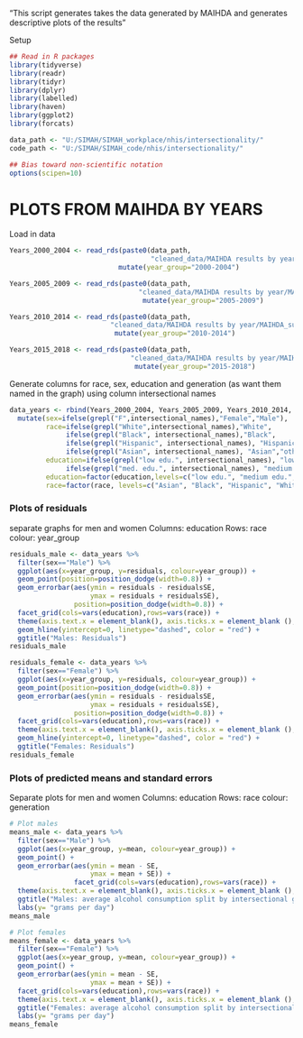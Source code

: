 "This script generates takes the data generated by MAIHDA and generates descriptive plots of the results"

Setup
```r
## Read in R packages
library(tidyverse)
library(readr)
library(tidyr)
library(dplyr)
library(labelled)
library(haven)
library(ggplot2)
library(forcats)

data_path <- "U:/SIMAH/SIMAH_workplace/nhis/intersectionality/"
code_path <- "U:/SIMAH/SIMAH_code/nhis/intersectionality/"

## Bias toward non-scientific notation
options(scipen=10)
```

# PLOTS FROM MAIHDA BY YEARS

Load in data
```r
Years_2000_2004 <- read_rds(paste0(data_path,
                                   "cleaned_data/MAIHDA results by year/MAIHDA_subset_results_Years_2000_2004.rds"))%>%
                           mutate(year_group="2000-2004")

Years_2005_2009 <- read_rds(paste0(data_path,
                                "cleaned_data/MAIHDA results by year/MAIHDA_subset_results_Years_2005_2009.rds")) %>%
                                 mutate(year_group="2005-2009")

Years_2010_2014 <- read_rds(paste0(data_path,
                         "cleaned_data/MAIHDA results by year/MAIHDA_subset_results_Years_2010_2014.rds"))%>%
                          mutate(year_group="2010-2014")

Years_2015_2018 <- read_rds(paste0(data_path,
                              "cleaned_data/MAIHDA results by year/MAIHDA_subset_results_Years_2015_2018.rds"))%>%
                               mutate(year_group="2015-2018")
```

Generate columns for race, sex, education and generation (as want them named in the graph) using column intersectional names
```r
data_years <- rbind(Years_2000_2004, Years_2005_2009, Years_2010_2014, Years_2015_2018) %>%
  mutate(sex=ifelse(grepl("F",intersectional_names),"Female","Male"),
         race=ifelse(grepl("White",intersectional_names),"White",
              ifelse(grepl("Black", intersectional_names),"Black",
              ifelse(grepl("Hispanic", intersectional_names), "Hispanic",
              ifelse(grepl("Asian", intersectional_names), "Asian","other")))),
         education=ifelse(grepl("low edu.", intersectional_names), "low edu.",
              ifelse(grepl("med. edu.", intersectional_names), "medium edu.", "high edu.")),
         education=factor(education,levels=c("low edu.", "medium edu.", "high edu.")),
         race=factor(race, levels=c("Asian", "Black", "Hispanic", "White", "other")))
```

### Plots of residuals
separate graphs for men and women
Columns: education
Rows: race
colour: year_group
```r
residuals_male <- data_years %>%
  filter(sex=="Male") %>%
  ggplot(aes(x=year_group, y=residuals, colour=year_group)) +
  geom_point(position=position_dodge(width=0.8)) +
  geom_errorbar(aes(ymin = residuals - residualsSE,
                    ymax = residuals + residualsSE),
                position=position_dodge(width=0.8)) +
  facet_grid(cols=vars(education),rows=vars(race)) +
  theme(axis.text.x = element_blank(), axis.ticks.x = element_blank (), axis.title.x = element_blank(), legend.position = "bottom") +
  geom_hline(yintercept=0, linetype="dashed", color = "red") +
  ggtitle("Males: Residuals")
residuals_male

residuals_female <- data_years %>%
  filter(sex=="Female") %>%
  ggplot(aes(x=year_group, y=residuals, colour=year_group)) +
  geom_point(position=position_dodge(width=0.8)) +
  geom_errorbar(aes(ymin = residuals - residualsSE,
                    ymax = residuals + residualsSE),
                position=position_dodge(width=0.8)) +
  facet_grid(cols=vars(education),rows=vars(race)) +
  theme(axis.text.x = element_blank(), axis.ticks.x = element_blank (), axis.title.x = element_blank(), legend.position = "bottom")+
  geom_hline(yintercept=0, linetype="dashed", color = "red") +
  ggtitle("Females: Residuals")
residuals_female
```
### Plots of predicted means and standard errors

Separate plots for men and women
Columns: education
Rows: race
colour: generation
```r
# Plot males
means_male <- data_years %>%
  filter(sex=="Male") %>%
  ggplot(aes(x=year_group, y=mean, colour=year_group)) +
  geom_point() +
  geom_errorbar(aes(ymin = mean - SE,
                    ymax = mean + SE)) +
                facet_grid(cols=vars(education),rows=vars(race)) +
  theme(axis.text.x = element_blank(), axis.ticks.x = element_blank (), axis.title.x = element_blank(), legend.position = "bottom") +
  ggtitle("Males: average alcohol consumption split by intersectional groups")+
  labs(y= "grams per day")
means_male

# Plot females
means_female <- data_years %>%
  filter(sex=="Female") %>%
  ggplot(aes(x=year_group, y=mean, colour=year_group)) +
  geom_point() +
  geom_errorbar(aes(ymin = mean - SE,
                    ymax = mean + SE)) +
  facet_grid(cols=vars(education),rows=vars(race)) +
  theme(axis.text.x = element_blank(), axis.ticks.x = element_blank (), axis.title.x = element_blank(), legend.position = "bottom")+
  ggtitle("Females: average alcohol consumption split by intersectional groups") +
  labs(y= "grams per day")
means_female
```






